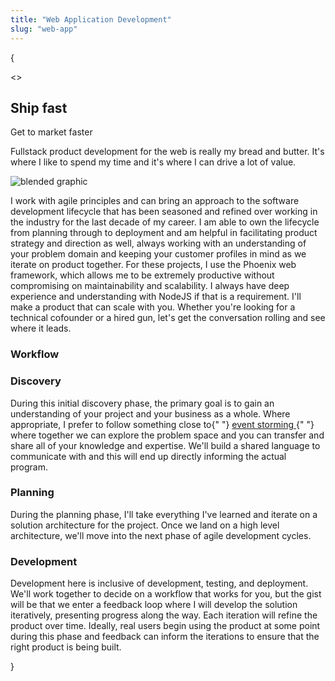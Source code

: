 ```yaml
---
title: "Web Application Development"
slug: "web-app"
---
```



{

<>
  <div class="overflow-hidden mt-28">
    <div class="mx-auto grid max-w-2xl grid-cols-1 gap-x-8 gap-y-16 sm:gap-y-20 lg:mx-0 lg:max-w-none lg:grid-cols-2">
      <div class="lg:pr-8">
        <div class="lg:max-w-lg">
          <h2 class="text-base font-semibold leading-7 text-way_blue">
            Ship fast
          </h2>
          <p class="mt-2 text-pretty text-4xl font-semibold tracking-tight text-gray-900 sm:text-5xl">
            Get to market faster
          </p>
          <p class="mt-6 text-lg leading-8 text-gray-600">
            Fullstack product development for the web is really my bread and
            butter. It's where I like to spend my time and it's where I can
            drive a lot of value.
          </p>
        </div>
      </div>
      <Image src={graphic} alt="blended graphic" class="lg:mt-12" />
    </div>
    <p class="mt-6 text-lg leading-8 text-gray-600">
      I work with agile principles and can bring an approach to the software
      development lifecycle that has been seasoned and refined over working in
      the industry for the last decade of my career. I am able to own the
      lifecycle from planning through to deployment and am helpful in
      facilitating product strategy and direction as well, always working with
      an understanding of your problem domain and keeping your customer profiles
      in mind as we iterate on product together. For these projects, I use the
      Phoenix web framework, which allows me to be extremely productive without
      compromising on maintainability and scalability. I always have deep
      experience and understanding with NodeJS if that is a requirement. I'll
      make a product that can scale with you. Whether you're looking for a
      technical cofounder or a hired gun, let's get the conversation rolling and
      see where it leads.
    </p>
    <div class="overflow-hidden mt-28">
      <h3 class="mt-2 text-pretty text-4xl font-semibold tracking-tight text-gray-900 sm:text-5xl">
        Workflow
      </h3>
      <div class="mt-6 grid max-w-2xl grid-cols-1 gap-x-8 gap-y-16 sm:gap-y-20 lg:mx-0 lg:max-w-none lg:grid-cols-2">
        <div class="flex justify-start">
          <div class="mr-4 relative">
            <BlobWithNumber variant="blue" count="01." />
          </div>
          <div>
            <h3 class="text-base font-semibold leading-7 text-way_blue">
              Discovery
            </h3>
            <p>
              During this initial discovery phase, the primary goal is to gain
              an understanding of your project and your business as a whole.
              Where appropriate, I prefer to follow something close to{" "}
              <a
                href="https://www.lucidchart.com/blog/ddd-event-storming"
                target="_blank"
                class="text-way_green"
              >
                event storming
              </a>{" "}
              where together we can explore the problem space and you can
              transfer and share all of your knowledge and expertise. We'll
              build a shared language to communicate with and this will end up
              directly informing the actual program.
            </p>
          </div>
        </div>
        <div class="flex justify-start">
          <div class="mr-4 relative">
            <BlobWithNumber variant="green" count="02." />
          </div>
          <div>
            <h3 class="text-base font-semibold leading-7 text-way_green">
              Planning
            </h3>
            <p>
              During the planning phase, I'll take everything I've learned and
              iterate on a solution architecture for the project. Once we land
              on a high level architecture, we'll move into the next phase of
              agile development cycles.
            </p>
          </div>
        </div>
        <div class="flex justify-start">
          <div class="mr-4 relative">
            <BlobWithNumber variant="yellow" count="03." />
          </div>
          <div>
            <h3 class="text-base font-semibold leading-7 text-way_yellow">
              Development
            </h3>
            <p>
              Development here is inclusive of development, testing, and
              deployment. We'll work together to decide on a workflow that works
              for you, but the gist will be that we enter a feedback loop where
              I will develop the solution iteratively, presenting progress along
              the way. Each iteration will refine the product over time.
              Ideally, real users begin using the product at some point during
              this phase and feedback can inform the iterations to ensure that
              the right product is being built.
            </p>
          </div>
        </div>
      </div>
    </div>
  </div>
</>
}
